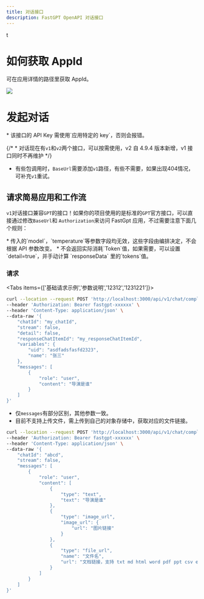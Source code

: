 ```yaml
---
title: 对话接口
description: FastGPT OpenAPI 对话接口
---
```


t
# 如何获取 AppId

可在应用详情的路径里获取 AppId。

![](/imgs/appid.png)

# 发起对话

<Alert icon="🤖" context="success">
* 该接口的 API Key 需使用`应用特定的 key`，否则会报错。

{/* * 对话现在有`v1`和`v2`两个接口，可以按需使用，v2 自 4.9.4 版本新增，v1 接口同时不再维护 */}

- 有些包调用时，`BaseUrl`需要添加`v1`路径，有些不需要，如果出现404情况，可补充`v1`重试。
  </Alert>

## 请求简易应用和工作流

`v1`对话接口兼容`GPT`的接口！如果你的项目使用的是标准的`GPT`官方接口，可以直接通过修改`BaseUrl`和 `Authorization`来访问 FastGpt 应用，不过需要注意下面几个规则：

<Alert icon="🤖" context="success">
  * 传入的`model`，`temperature`等参数字段均无效，这些字段由编排决定，不会根据 API 参数改变。 *
  不会返回实际消耗`Token`值，如果需要，可以设置`detail=true`，并手动计算 `responseData`
  里的`tokens`值。
</Alert>

### 请求

<Tabs items={['基础请求示例','参数说明','12312','1231221']}>
  <Tab>

```bash
curl --location --request POST 'http://localhost:3000/api/v1/chat/completions' \
--header 'Authorization: Bearer fastgpt-xxxxxx' \
--header 'Content-Type: application/json' \
--data-raw '{
    "chatId": "my_chatId",
    "stream": false,
    "detail": false,
    "responseChatItemId": "my_responseChatItemId",
    "variables": {
        "uid": "asdfadsfasfd2323",
        "name": "张三"
    },
    "messages": [
        {
            "role": "user",
            "content": "导演是谁"
        }
    ]
}'
```

  </Tab>
  <Tab>

- 仅`messages`有部分区别，其他参数一致。
- 目前不支持上传文件，需上传到自己的对象存储中，获取对应的文件链接。

```bash
curl --location --request POST 'http://localhost:3000/api/v1/chat/completions' \
--header 'Authorization: Bearer fastgpt-xxxxxx' \
--header 'Content-Type: application/json' \
--data-raw '{
    "chatId": "abcd",
    "stream": false,
    "messages": [
        {
            "role": "user",
            "content": [
                {
                    "type": "text",
                    "text": "导演是谁"
                },
                {
                    "type": "image_url",
                    "image_url": {
                        "url": "图片链接"
                    }
                },
                {
                    "type": "file_url",
                    "name": "文件名",
                    "url": "文档链接，支持 txt md html word pdf ppt csv excel"
                }
            ]
        }
    ]
}'
```

  </Tab>

</Tabs>
